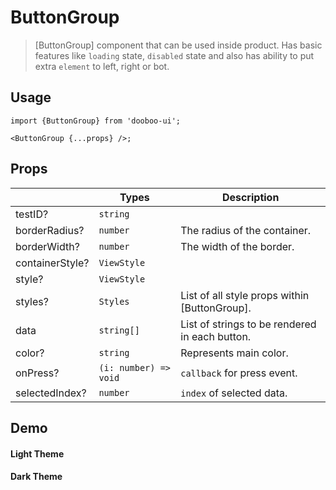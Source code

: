 

<Meta title="Components/ButtonGroup" />

# ButtonGroup

> [ButtonGroup] component that can be used inside product. Has basic features like `loading` state, `disabled` state and also has ability to put extra `element` to left, right or bot.

## Usage

```tsx
import {ButtonGroup} from 'dooboo-ui';

<ButtonGroup {...props} />;
```

## Props

|                        | Types                      | Description                                    |
| ---------------------- | -------------------------- | ---------------------------------------------- |
| testID?                | `string`                   |                                                |
| borderRadius?          | `number`                   | The radius of the container.                   |
| borderWidth?           | `number`                   | The width of the border.                       |
| containerStyle?        | `ViewStyle`                |                                                |
| style?                 | `ViewStyle`                |                                                |
| styles?                | `Styles`                   | List of all style props within [ButtonGroup].  |
| data                   | `string[]`                 | List of strings to be rendered in each button. |
| color?                 | `string`                   | Represents main color.                         |
| onPress?               | `(i: number) => void`      | `callback` for press event.                    |
| selectedIndex?         | `number`                   | `index` of selected data.                      |

## Demo

#### Light Theme
<Light />

#### Dark Theme
<Dark />
